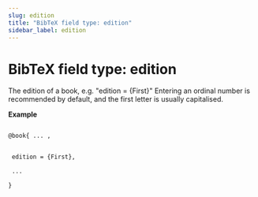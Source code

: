 ```yaml
---
slug: edition
title: "BibTeX field type: edition"
sidebar_label: edition
---
```


# BibTeX field type: edition

The edition of a book, e.g. "edition = {First}" Entering an ordinal number is recommended by default, and the first letter is usually capitalised.


**Example**

```tex

@book{ ... ,


 edition = {First},

 ...

}
```

